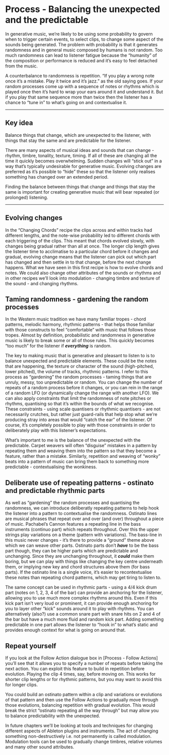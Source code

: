 # Process - Balancing the unexpected and the predictable {#process-balance-unexpected-and-predictable}

In generative music, we're likely to be using some probability to govern when to trigger certain events, to select clips, to change some aspect of the sounds being generated. The problem with probability is that it generates randomness and in general music composed by humans is not random. Too much randomness can lead to listener fatigue because the "humanity" of the composition or performance is reduced and it's easy to feel detached from the music.

A counterbalance to randomness is repetition. "If you play a wrong note once it's a mistake. Play it twice and it's jazz." as the old saying goes. If your random processes come up with a sequence of notes or rhythms which is played once then it's hard to wrap your ears around it and understand it. But if you play that same sequence more than twice then the listener has a chance to "tune in" to what's going on and contextualise it.

------------------------------------------------------------------------

## Key idea {.unnumbered}

Balance things that change, which are unexpected to the listener, with things that stay the same and are predictable for the listener.

There are many aspects of musical ideas and sounds that can change - rhythm, timbre, tonality, texture, timing. If all of these are changing all the time it quickly becomes overwhelming. Sudden changes will "stick out" in a way that's typically undesirable for generative music. Evolving changes are preferred as it's possible to "hide" these so that the listener only realises something has changed over an extended period.

Finding the balance between things that change and things that stay the same is important for creating generative music that will bear repeated (or prolonged) listening.

------------------------------------------------------------------------

## Evolving changes
In the "Changing Chords" recipe the clips across and within tracks had different lengths, and the note-wise probability led to different chords with each triggering of the clips. This meant that chords evolved slowly, with changes being gradual rather than all at once. The longer clip length gives the listener time to acclimatise to a particular chord before it changes and gradual, evolving change means that the listener can pick out which part has changed and then settle in to that change, before the next change happens. What we have seen in this first recipe is how to evolve chords and notes. We could also change other attributes of the sounds or rhythms and in other recipes we'll look into modulation - changing timbre and texture of the sound - and changing rhythms.

## Taming randomness - gardening the random processes
In the Western music tradition we have many familiar tropes - chord patterns, melodic harmony, rhythmic patterns - that helps those familiar with those constructs to feel "comfortable" with music that follows those tropes. Almost by definition, probabilistic and randomness in generative music is likely to break some or all of those rules. This quickly becomes "too much" for the listener if ***everything*** is random.

The key to making music that is generative and pleasant to listen to is to balance unexpected and predictable elements. These could be the notes that are happening, the texture or character of the sound (high-pitched, lower pitched), the volume of tracks, rhythmic patterns. I refer to this process as "gardening" the random processes - taming things that are unruly, messy, too unpredictable or random. You can change the number of repeats of a random process before it changes, or you can rein in the range of a random LFO (or dynamically change the range with another LFO). We can also apply constraints that limit the randomness of note pitches or rhythms, quantising so that it's within the bounds of what we recognise. These constraints - using scale quantisers or rhythmic quantisers - are not necessarily crutches, but rather just guard-rails that help stop what we're producing stray into areas that would "catch the ear" of the listener. Of course, it's completely possible to play with those constraints in order to deliberately play with this listener's expectations. 

What's important to me is the balance of the unexpected with the predictable. Carpet weavers will often "disguise" mistakes in a pattern by repeating them and weaving them into the pattern so that they become a feature, rather than a mistake. Similarly, repetition and weaving of "wonky" beats into a pattern of music can bring them back to something more predictable - contextualising the wonkiness.

## Deliberate use of repeating patterns - ostinato and predictable rhythmic parts

As well as "gardening" the random processes and quantising the randomness, we can introduce deliberatly repeating patterns to help hook the listener into a pattern to contextualise the randomness. Ostinato lines are musical phrases that repeat over and over (and over) throughout a piece of music. Pachabel's Cannon features a repeating line in the bass instruments (continuo part) which repeats throughout. Over this the upper strings play variations on a theme (pattern with variations). The bass-line in this music never changes - it's there to provide a "ground" theme above which we can weave other parts. Ostinato parts don't ***have*** to be the bass part though, they can be higher parts which are predictable and unchanging. Since they are unchanging throughout, it ***could*** make them boring, but we can play with things like changing the key centre underneath them, or implying new key and chord structures above them (for bass parts). If the ostinato line is a single voice, it's easier to recontextualise these notes than repeating chord patterns, which may get tiring to listen to.

The same concept can be used in rhythmic parts - using a 4/4 kick drum part (notes on 1, 2, 3, 4 of the bar) can provide an anchoring for the listener, allowing you to use much more complex rhythms around this. Even if this kick part isn't very loud or prominent, it can provide enough anchoring for you to layer other "kick" sounds around it to play with rhythms. You can alternatively (also?) use a common snare part with snare hits on 2 and 4 of the bar but have a much more fluid and random kick part. Adding something predictable in one part allows the listener to "hook in" to what's static and provides enough context for what is going on around that. 

## Repeat yourself

If you look at the Follow Action dialogue box in [Process - Follow Actions] you'll see that it allows you to specify a number of repeats before taking the next action. You can exploit this feature to build in repetition before evolution. Playing the clip 4 times, say, before moving on. This works for shorter clip lengths or for rhythmic patterns, but you may want to avoid this for longer clips.

You could build an ostinato pattern within a clip and variations or evolutions of that pattern and then use the Follow Actions to gradually move through those evolutions, balancing repetition with gradual evolution. This would break the strict "ostinato repeating all the way through" but may allow you to balance predictability with the unexpected.

In future chapters we'll be looking at tools and techniques for changing different aspects of Ableton plugins and instruments. The act of changing something non-destructively i.e. not permanently is called modulation. Modulation tools can be used to gradually change timbres, relative volumes and many other sound attributes.
